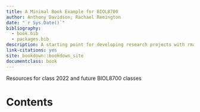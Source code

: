 ```yaml
---
title: A Minimal Book Example for BIOL8700
author: Anthony Davidson; Rachael Remington
date: "`r Sys.Date()`"
bibliography:
  - book.bib
  - packages.bib
description: A starting point for developing research projects with rmarkdown and other packages such as bookdown.
link-citations: yes
site: bookdown::bookdown_site
documentclass: book
---
```


Resources for class 2022 and future BIOL8700 classes

# Contents 

